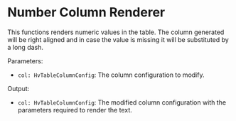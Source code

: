 
<Meta title="Guides/Table/Table Renderers/Renderers/Number Column Renderer" />

# Number Column Renderer

This functions renders numeric values in the table. The column generated will be right aligned and in case the value is missing it will be
substituted by a long dash.

Parameters:

- `col: HvTableColumnConfig`: The column configuration to modify.

Output:

- `col: HvTableColumnConfig`: The modified column configuration with the parameters required to render the text.

<Canvas>
  <Story name="Number Column Renderer" story={NumberColumnRendererStory} />
</Canvas>
